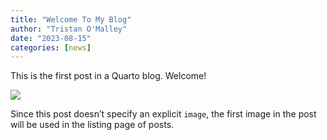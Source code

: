 ```yaml
---
title: "Welcome To My Blog"
author: "Tristan O'Malley"
date: "2023-08-15"
categories: [news]
---
```


This is the first post in a Quarto blog. Welcome!

![](thumbnail.jpg)

Since this post doesn't specify an explicit `image`, the first image in the post will be used in the listing page of posts.

